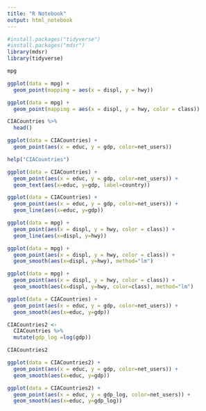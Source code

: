 ```yaml
---
title: "R Notebook"
output: html_notebook
---
```


```r
#install.packages("tidyverse")
#install.packages("mdsr")
library(mdsr)
library(tidyverse)
```
```r
mpg
```
```r
ggplot(data = mpg) + 
  geom_point(mapping = aes(x = displ, y = hwy))
```
```r
ggplot(data = mpg) + 
  geom_point(mapping = aes(x = displ, y = hwy, color = class))
```
```r
CIACountries %>%
  head()
```
```r
ggplot(data = CIACountries) + 
  geom_point(aes(x = educ, y = gdp, color=net_users))

```

```r
help("CIACountries")
```

```r
ggplot(data = CIACountries) + 
  geom_point(aes(x = educ, y = gdp, color=net_users)) + 
  geom_text(aes(x=educ, y=gdp, label=country))

```

```r
ggplot(data = CIACountries) + 
  geom_point(aes(x = educ, y = gdp, color=net_users)) +
  geom_line(aes(x=educ, y=gdp))
```
```r
ggplot(data = mpg) + 
  geom_point(aes(x = displ, y = hwy, color = class)) +
  geom_line(aes(x=displ, y=hwy))
```
```r
ggplot(data = mpg) + 
  geom_point(aes(x = displ, y = hwy, color = class)) +
  geom_smooth(aes(x=displ, y=hwy), method="lm")
```
```r
ggplot(data = mpg) + 
  geom_point(aes(x = displ, y = hwy, color = class)) +
  geom_smooth(aes(x=displ, y=hwy, color=class), method="lm")
```

```r
ggplot(data = CIACountries) + 
  geom_point(aes(x = educ, y = gdp, color=net_users)) +
  geom_smooth(aes(x=educ, y=gdp))
```
```r
CIACountries2 <- 
  CIACountries %>%
  mutate(gdp_log =log(gdp))
```

```r
CIACountries2
```

```r
ggplot(data = CIACountries2) + 
  geom_point(aes(x = educ, y = gdp, color=net_users)) +
  geom_smooth(aes(x=educ, y=gdp))
```

```r
ggplot(data = CIACountries2) + 
  geom_point(aes(x = educ, y = gdp_log, color=net_users)) +
  geom_smooth(aes(x=educ, y=gdp_log))
```

